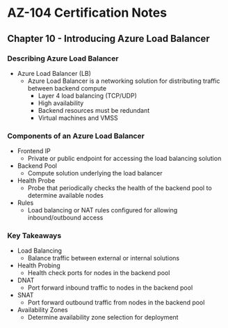 # AZ-104 Certification Notes
## Chapter 10 - Introducing Azure Load Balancer

### Describing Azure Load Balancer
* Azure Load Balancer (LB)
	* Azure Load Balancer is a networking solution for distributing traffic between backend compute
		* Layer 4 load balancing (TCP/UDP)
		* High availability
		* Backend resources must be redundant
		* Virtual machines and VMSS

### Components of an Azure Load Balancer
* Frontend IP
	* Private or public endpoint for accessing the load balancing solution
* Backend Pool
	* Compute solution underlying the load balancer
* Health Probe
	* Probe that periodically checks the health of the backend pool to determine available nodes
* Rules
	* Load balancing or NAT rules configured for allowing inbound/outbound access

### Key Takeaways
* Load Balancing
	* Balance traffic between external or internal solutions
* Health Probing
	* Health check ports for nodes in the backend pool
* DNAT
	* Port forward inbound traffic to nodes in the backend pool
* SNAT
	* Port forward outbound traffic from nodes in the backend pool
* Availability Zones
	* Determine availability zone selection for deployment